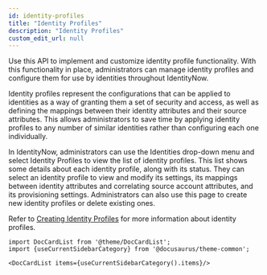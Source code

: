```yaml
---
id: identity-profiles
title: "Identity Profiles"
description: "Identity Profiles"
custom_edit_url: null
---
```




Use this API to implement and customize identity profile functionality.
With this functionality in place, administrators can manage identity profiles and configure them for use by identities throughout IdentityNow.

Identity profiles represent the configurations that can be applied to identities as a way of granting them a set of security and access, as well as defining the mappings between their identity attributes and their source attributes.
This allows administrators to save time by applying identity profiles to any number of similar identities rather than configuring each one individually.

In IdentityNow, administrators can use the Identities drop-down menu and select Identity Profiles to view the list of identity profiles.
This list shows some details about each identity profile, along with its status. They can select an identity profile to view and modify its settings, its mappings between identity attributes and correlating source account attributes, and its provisioning settings.
Administrators can also use this page to create new identity profiles or delete existing ones.

Refer to [Creating Identity Profiles](https://documentation.sailpoint.com/saas/help/setup/identity_profiles.html) for more information about identity profiles.




```mdx-code-block
import DocCardList from '@theme/DocCardList';
import {useCurrentSidebarCategory} from '@docusaurus/theme-common';

<DocCardList items={useCurrentSidebarCategory().items}/>
```
      